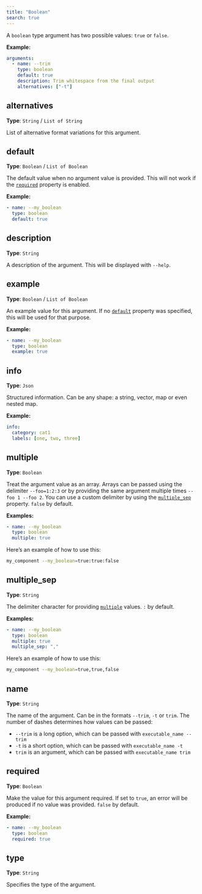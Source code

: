 ```yaml
---
title: "Boolean"
search: true
---
```


A `boolean` type argument has two possible values: `true` or `false`.

**Example:**

```yaml
arguments:
  - name: --trim
    type: boolean
    default: true
    description: Trim whitespace from the final output
    alternatives: ["-t"]

```

## alternatives

**Type**: `String` / `List of String`

List of alternative format variations for this argument.

## default

**Type**: `Boolean` / `List of Boolean`

The default value when no argument value is provided. This will not work if the [`required`](#required) property is enabled.

**Example:**

```yaml
- name: --my_boolean
  type: boolean
  default: true

```

## description

**Type**: `String`

A description of the argument. This will be displayed with `--help`.

## example

**Type**: `Boolean` / `List of Boolean`

An example value for this argument. If no [`default`](#default) property was specified, this will be used for that purpose.

**Example:**

```yaml
- name: --my_boolean
  type: boolean
  example: true

```

## info

**Type**: `Json`

Structured information. Can be any shape: a string, vector, map or even nested map.

**Example:**

```yaml
info:
  category: cat1
  labels: [one, two, three]
```

## multiple

**Type**: `Boolean`

Treat the argument value as an array. Arrays can be passed using the delimiter `--foo=1:2:3` or by providing the same argument multiple times `--foo 1 --foo 2`. You can use a custom delimiter by using the [`multiple_sep`](#multiple_sep) property. `false` by default.

**Examples:**

```yaml
- name: --my_boolean
  type: boolean
  multiple: true

```

Here's an example of how to use this:

```bash
my_component --my_boolean=true:true:false
```

## multiple_sep

**Type**: `String`

The delimiter character for providing [`multiple`](#multiple) values. `:` by default.

**Examples:**

```yaml
- name: --my_boolean
  type: boolean
  multiple: true
  multiple_sep: ","

```

Here's an example of how to use this:

```bash
my_component --my_boolean=true,true,false
```

## name

**Type**: `String`

The name of the argument. Can be in the formats `--trim`, `-t` or `trim`. The number of dashes determines how values can be passed:  

  - `--trim` is a long option, which can be passed with `executable_name --trim`
  - `-t` is a short option, which can be passed with `executable_name -t`
  - `trim` is an argument, which can be passed with `executable_name trim`  


## required

**Type**: `Boolean`

Make the value for this argument required. If set to `true`, an error will be produced if no value was provided. `false` by default.

**Example:**

```yaml
- name: --my_boolean
  type: boolean
  required: true

```

## type

**Type**: `String`

Specifies the type of the argument.

